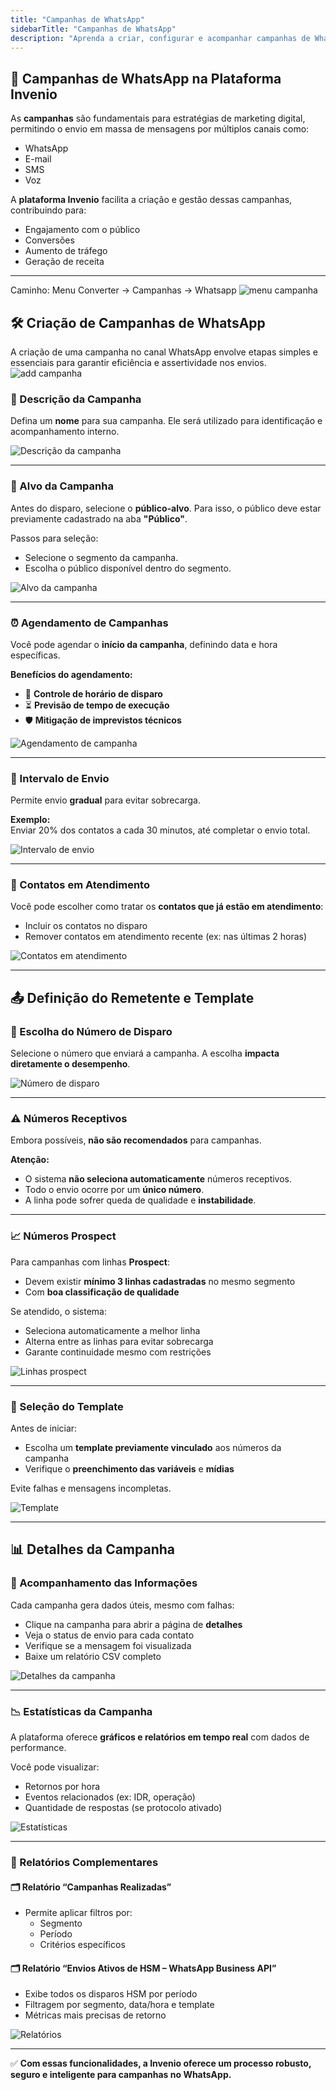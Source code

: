 ```yaml
---
title: "Campanhas de WhatsApp"
sidebarTitle: "Campanhas de WhatsApp"
description: "Aprenda a criar, configurar e acompanhar campanhas de WhatsApp na plataforma Invenio."
---
```


## 📣 Campanhas de WhatsApp na Plataforma Invenio

As **campanhas** são fundamentais para estratégias de marketing digital, permitindo o envio em massa de mensagens por múltiplos canais como:

- WhatsApp
- E-mail
- SMS
- Voz

A **plataforma Invenio** facilita a criação e gestão dessas campanhas, contribuindo para:

- Engajamento com o público
- Conversões
- Aumento de tráfego
- Geração de receita

---
Caminho: Menu Converter -> Campanhas -> Whatsapp
![menu campanha](https://robbublob.blob.core.windows.net/docs/campwhatsapp.png)

## 🛠️ Criação de Campanhas de WhatsApp

A criação de uma campanha no canal WhatsApp envolve etapas simples e essenciais para garantir eficiência e assertividade nos envios.
![add campanha](https://robbublob.blob.core.windows.net/docs/addcamp.png)

### 📝 Descrição da Campanha

Defina um **nome** para sua campanha. Ele será utilizado para identificação e acompanhamento interno.

![Descrição da campanha](https://robbublob.blob.core.windows.net/docs/desccamp.png)

---

### 🎯 Alvo da Campanha

Antes do disparo, selecione o **público-alvo**. Para isso, o público deve estar previamente cadastrado na aba **"Público"**.

Passos para seleção:

- Selecione o segmento da campanha.
- Escolha o público disponível dentro do segmento.

![Alvo da campanha](https://robbublob.blob.core.windows.net/docs/alvocamp.png)

---

### ⏰ Agendamento de Campanhas

Você pode agendar o **início da campanha**, definindo data e hora específicas.

**Benefícios do agendamento:**

- 📅 **Controle de horário de disparo**  
- ⏳ **Previsão de tempo de execução**  
- 🛡️ **Mitigação de imprevistos técnicos**

![Agendamento de campanha](https://robbublob.blob.core.windows.net/docs/agendacamp.png)

---

### 🔁 Intervalo de Envio

Permite envio **gradual** para evitar sobrecarga.

**Exemplo:**  
Enviar 20% dos contatos a cada 30 minutos, até completar o envio total.

![Intervalo de envio](https://robbublob.blob.core.windows.net/docs/intervaloenvio.png)

---

### 🙋 Contatos em Atendimento

Você pode escolher como tratar os **contatos que já estão em atendimento**:

- Incluir os contatos no disparo
- Remover contatos em atendimento recente (ex: nas últimas 2 horas)

![Contatos em atendimento](https://robbublob.blob.core.windows.net/docs/contatoatend1.png)

---

## 📤 Definição do Remetente e Template

### 🔢 Escolha do Número de Disparo

Selecione o número que enviará a campanha. A escolha **impacta diretamente o desempenho**.

![Número de disparo](https://robbublob.blob.core.windows.net/docs/remetentemensag.png)

---

### ⚠️ Números Receptivos

Embora possíveis, **não são recomendados** para campanhas.

**Atenção:**

- O sistema **não seleciona automaticamente** números receptivos.
- Todo o envio ocorre por um **único número**.
- A linha pode sofrer queda de qualidade e **instabilidade**.

---

### 📈 Números Prospect

Para campanhas com linhas **Prospect**:

- Devem existir **mínimo 3 linhas cadastradas** no mesmo segmento
- Com **boa classificação de qualidade**

Se atendido, o sistema:

- Seleciona automaticamente a melhor linha
- Alterna entre as linhas para evitar sobrecarga
- Garante continuidade mesmo com restrições

![Linhas prospect](https://robbublob.blob.core.windows.net/docs/prospect.jpeg)

---

### 🧩 Seleção do Template

Antes de iniciar:

- Escolha um **template previamente vinculado** aos números da campanha
- Verifique o **preenchimento das variáveis** e **mídias**

Evite falhas e mensagens incompletas.

![Template](https://robbublob.blob.core.windows.net/docs/changelog/selecaotemplate.png)

---

## 📊 Detalhes da Campanha

### 🔎 Acompanhamento das Informações

Cada campanha gera dados úteis, mesmo com falhas:

- Clique na campanha para abrir a página de **detalhes**
- Veja o status de envio para cada contato
- Verifique se a mensagem foi visualizada
- Baixe um relatório CSV completo

![Detalhes da campanha](https://robbublob.blob.core.windows.net/docs/detcampanha.png)

---

### 📉 Estatísticas da Campanha

A plataforma oferece **gráficos e relatórios em tempo real** com dados de performance.

Você pode visualizar:

- Retornos por hora
- Eventos relacionados (ex: IDR, operação)
- Quantidade de respostas (se protocolo ativado)

![Estatísticas](https://robbublob.blob.core.windows.net/docs/estatisticacamp.jpeg)

---

### 📂 Relatórios Complementares

#### 🗂️ Relatório “Campanhas Realizadas”

- Permite aplicar filtros por:
  - Segmento
  - Período
  - Critérios específicos

#### 🗂️ Relatório “Envios Ativos de HSM – WhatsApp Business API”

- Exibe todos os disparos HSM por período
- Filtragem por segmento, data/hora e template
- Métricas mais precisas de retorno

![Relatórios](https://robbublob.blob.core.windows.net/docs/relativoshsm.png)

---

✅ **Com essas funcionalidades, a Invenio oferece um processo robusto, seguro e inteligente para campanhas no WhatsApp.**


